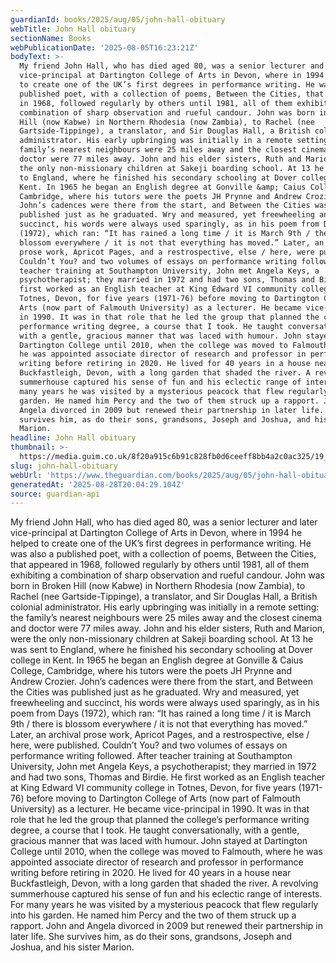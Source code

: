```yaml
---
guardianId: books/2025/aug/05/john-hall-obituary
webTitle: John Hall obituary
sectionName: Books
webPublicationDate: '2025-08-05T16:23:21Z'
bodyText: >-
  My friend John Hall, who has died aged 80, was a senior lecturer and later
  vice-principal at Dartington College of Arts in Devon, where in 1994 he helped
  to create one of the UK’s first degrees in performance writing. He was also a
  published poet, with a collection of poems, Between the Cities, that appeared
  in 1968, followed regularly by others until 1981, all of them exhibiting a
  combination of sharp observation and rueful candour. John was born in Broken
  Hill (now Kabwe) in Northern Rhodesia (now Zambia), to Rachel (nee
  Gartside-Tippinge), a translator, and Sir Douglas Hall, a British colonial
  administrator. His early upbringing was initially in a remote setting: the
  family’s nearest neighbours were 25 miles away and the closest cinema and
  doctor were 77 miles away. John and his elder sisters, Ruth and Marion, were
  the only non-missionary children at Sakeji boarding school. At 13 he was sent
  to England, where he finished his secondary schooling at Dover college in
  Kent. In 1965 he began an English degree at Gonville &amp; Caius College,
  Cambridge, where his tutors were the poets JH Prynne and Andrew Crozier.
  John’s cadences were there from the start, and Between the Cities was
  published just as he graduated. Wry and measured, yet freewheeling and
  succinct, his words were always used sparingly, as in his poem from Days
  (1972), which ran: “It has rained a long time / it is March 9th / there is
  blossom everywhere / it is not that everything has moved.” Later, an archival
  prose work, Apricot Pages, and a restrospective, else / here, were published.
  Couldn’t You? and two volumes of essays on performance writing followed. After
  teacher training at Southampton University, John met Angela Keys, a
  psychotherapist; they married in 1972 and had two sons, Thomas and Birdie. He
  first worked as an English teacher at King Edward VI community college in
  Totnes, Devon, for five years (1971-76) before moving to Dartington College of
  Arts (now part of Falmouth University) as a lecturer. He became vice-principal
  in 1990. It was in that role that he led the group that planned the college’s
  performance writing degree, a course that I took. He taught conversationally,
  with a gentle, gracious manner that was laced with humour. John stayed at
  Dartington College until 2010, when the college was moved to Falmouth, where
  he was appointed associate director of research and professor in performance
  writing before retiring in 2020. He lived for 40 years in a house near
  Buckfastleigh, Devon, with a long garden that shaded the river. A revolving
  summerhouse captured his sense of fun and his eclectic range of interests. For
  many years he was visited by a mysterious peacock that flew regularly into his
  garden. He named him Percy and the two of them struck up a rapport. John and
  Angela divorced in 2009 but renewed their partnership in later life. She
  survives him, as do their sons, grandsons, Joseph and Joshua, and his sister
  Marion.
headline: John Hall obituary
thumbnail: >-
  https://media.guim.co.uk/8f20a915c6b91c828fb0d6ceeff8bb4a2c0ac325/19_95_680_544/500.jpg
slug: john-hall-obituary
webUrl: 'https://www.theguardian.com/books/2025/aug/05/john-hall-obituary'
generatedAt: '2025-08-28T20:04:29.104Z'
source: guardian-api
---
```

My friend John Hall, who has died aged 80, was a senior lecturer and later vice-principal at Dartington College of Arts in Devon, where in 1994 he helped to create one of the UK’s first degrees in performance writing. He was also a published poet, with a collection of poems, Between the Cities, that appeared in 1968, followed regularly by others until 1981, all of them exhibiting a combination of sharp observation and rueful candour. John was born in Broken Hill (now Kabwe) in Northern Rhodesia (now Zambia), to Rachel (nee Gartside-Tippinge), a translator, and Sir Douglas Hall, a British colonial administrator. His early upbringing was initially in a remote setting: the family’s nearest neighbours were 25 miles away and the closest cinema and doctor were 77 miles away. John and his elder sisters, Ruth and Marion, were the only non-missionary children at Sakeji boarding school. At 13 he was sent to England, where he finished his secondary schooling at Dover college in Kent. In 1965 he began an English degree at Gonville &amp; Caius College, Cambridge, where his tutors were the poets JH Prynne and Andrew Crozier. John’s cadences were there from the start, and Between the Cities was published just as he graduated. Wry and measured, yet freewheeling and succinct, his words were always used sparingly, as in his poem from Days (1972), which ran: “It has rained a long time / it is March 9th / there is blossom everywhere / it is not that everything has moved.” Later, an archival prose work, Apricot Pages, and a restrospective, else / here, were published. Couldn’t You? and two volumes of essays on performance writing followed. After teacher training at Southampton University, John met Angela Keys, a psychotherapist; they married in 1972 and had two sons, Thomas and Birdie. He first worked as an English teacher at King Edward VI community college in Totnes, Devon, for five years (1971-76) before moving to Dartington College of Arts (now part of Falmouth University) as a lecturer. He became vice-principal in 1990. It was in that role that he led the group that planned the college’s performance writing degree, a course that I took. He taught conversationally, with a gentle, gracious manner that was laced with humour. John stayed at Dartington College until 2010, when the college was moved to Falmouth, where he was appointed associate director of research and professor in performance writing before retiring in 2020. He lived for 40 years in a house near Buckfastleigh, Devon, with a long garden that shaded the river. A revolving summerhouse captured his sense of fun and his eclectic range of interests. For many years he was visited by a mysterious peacock that flew regularly into his garden. He named him Percy and the two of them struck up a rapport. John and Angela divorced in 2009 but renewed their partnership in later life. She survives him, as do their sons, grandsons, Joseph and Joshua, and his sister Marion.
